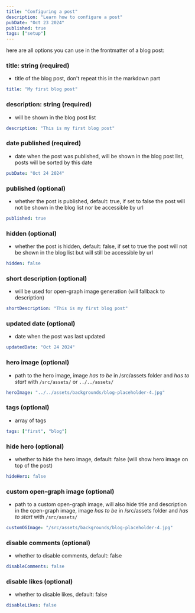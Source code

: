 ```yaml
---
title: "Configuring a post"
description: "Learn how to configure a post"
pubDate: "Oct 23 2024"
published: true
tags: ["setup"]
---
```


here are all options you can use in the frontmatter of a blog post:

### title: string (required)

- title of the blog post, don't repeat this in the markdown part

```yml
title: "My first blog post"
```

### description: string (required)

- will be shown in the blog post list

```yml
description: "This is my first blog post"
```

### date published (required)

- date when the post was published, will be shown in the blog post list, posts will be sorted by this date

```yml
pubDate: "Oct 24 2024"
```

### published (optional)

- whether the post is published, default: true, if set to false the post will not be shown in the blog list nor be accessible by url

```yml
published: true
```

### hidden (optional)

- whether the post is hidden, default: false, if set to true the post will not be shown in the blog list but will still be accessible by url

```yml
hidden: false
```

### short description (optional)

- will be used for open-graph image generation (will fallback to description)

```yml
shortDescription: "This is my first blog post"
```

### updated date (optional)

- date when the post was last updated

```yml
updatedDate: "Oct 24 2024"
```

### hero image (optional)

- path to the hero image, image _has to be_ in /src/assets folder and _has to start_ with `/src/assets/` or `../../assets/`

```yml
heroImage: "../../assets/backgrounds/blog-placeholder-4.jpg"
```

### tags (optional)

- array of tags

```yml
tags: ["first", "blog"]
```

### hide hero (optional)

- whether to hide the hero image, default: false (will show hero image on top of the post)

```yml
hideHero: false
```

### custom open-graph image (optional)

- path to a custom open-graph image, will also hide title and description in the open-graph image,
  image _has to be_ in /src/assets folder and _has to start_ with `/src/assets/`

```yml
customOGImage: "/src/assets/backgrounds/blog-placeholder-4.jpg"
```

### disable comments (optional)

- whether to disable comments, default: false

```yml
disableComments: false
```

### disable likes (optional)

- whether to disable likes, default: false

```yml
disableLikes: false
```
